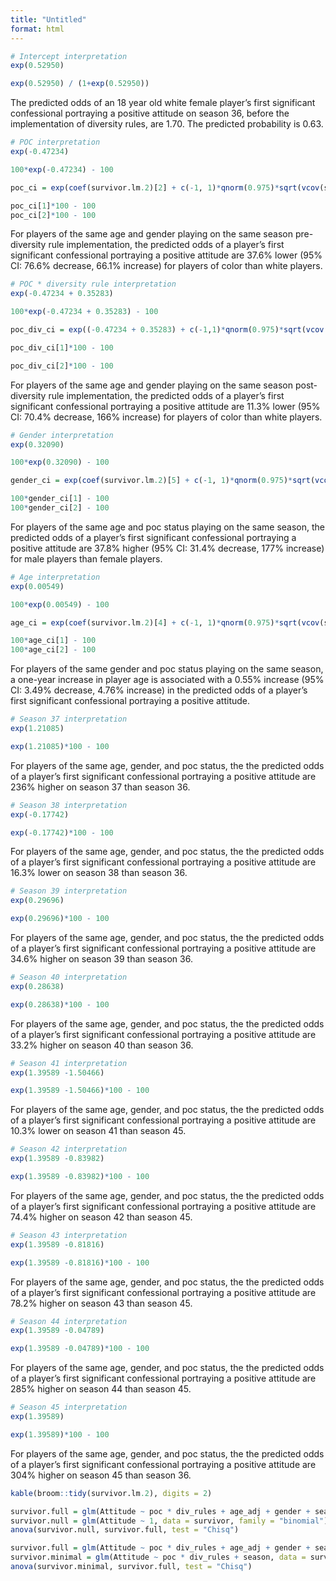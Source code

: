 ```yaml
---
title: "Untitled"
format: html
---
```


```r
# Intercept interpretation
exp(0.52950)

exp(0.52950) / (1+exp(0.52950))


```

The predicted odds of an 18 year old white female player's first significant confessional portraying a positive attitude on season 36, before the implementation of diversity rules, are 1.70. The predicted probability is 0.63. 

```r
# POC interpretation
exp(-0.47234)

100*exp(-0.47234) - 100
```

```r
poc_ci = exp(coef(survivor.lm.2)[2] + c(-1, 1)*qnorm(0.975)*sqrt(vcov(survivor.lm.2)[2, 2]))

poc_ci[1]*100 - 100
poc_ci[2]*100 - 100
```

For players of the same age and gender playing on the same season pre-diversity rule implementation, the predicted odds of a player's first significant confessional portraying a positive attitude are 37.6% lower (95% CI: 76.6% decrease, 66.1% increase) for players of color than white players.

```r
# POC * diversity rule interpretation
exp(-0.47234 + 0.35283)

100*exp(-0.47234 + 0.35283) - 100
```

```r
poc_div_ci = exp((-0.47234 + 0.35283) + c(-1,1)*qnorm(0.975)*sqrt(vcov(survivor.lm.2)[2,2] + vcov(survivor.lm.2)[15,15] + 2*vcov(survivor.lm.2)[2,15]))

poc_div_ci[1]*100 - 100

poc_div_ci[2]*100 - 100
```

For players of the same age and gender playing on the same season post-diversity rule implementation, the predicted odds of a player's first significant confessional portraying a positive attitude are 11.3% lower (95% CI: 70.4% decrease, 166% increase) for players of color than white players. 

```r
# Gender interpretation
exp(0.32090)

100*exp(0.32090) - 100

gender_ci = exp(coef(survivor.lm.2)[5] + c(-1, 1)*qnorm(0.975)*sqrt(vcov(survivor.lm.2)[5, 5]))

100*gender_ci[1] - 100
100*gender_ci[2] - 100
```

For players of the same age and poc status playing on the same season, the predicted odds of a player's first significant confessional portraying a positive attitude are 37.8% higher (95% CI: 31.4% decrease, 177% increase) for male players than female players.

```r
# Age interpretation
exp(0.00549)

100*exp(0.00549) - 100
```

```r
age_ci = exp(coef(survivor.lm.2)[4] + c(-1, 1)*qnorm(0.975)*sqrt(vcov(survivor.lm.2)[4, 4]))

100*age_ci[1] - 100
100*age_ci[2] - 100
```

For players of the same gender and poc status playing on the same season, a one-year increase in player age is associated with a 0.55% increase (95% CI: 3.49% decrease, 4.76% increase) in the predicted odds of a player's first significant confessional portraying a positive attitude.

```r
# Season 37 interpretation
exp(1.21085)

exp(1.21085)*100 - 100
```

For players of the same age, gender, and poc status, the the predicted odds of a player's first significant confessional portraying a positive attitude are 236% higher on season 37 than season 36.

```r
# Season 38 interpretation
exp(-0.17742)

exp(-0.17742)*100 - 100
```

For players of the same age, gender, and poc status, the the predicted odds of a player's first significant confessional portraying a positive attitude are 16.3% lower on season 38 than season 36.

```r
# Season 39 interpretation
exp(0.29696)

exp(0.29696)*100 - 100
```

For players of the same age, gender, and poc status, the the predicted odds of a player's first significant confessional portraying a positive attitude are 34.6% higher on season 39 than season 36.

```r
# Season 40 interpretation
exp(0.28638)

exp(0.28638)*100 - 100
```

For players of the same age, gender, and poc status, the the predicted odds of a player's first significant confessional portraying a positive attitude are 33.2% higher on season 40 than season 36.

```r
# Season 41 interpretation
exp(1.39589 -1.50466)

exp(1.39589 -1.50466)*100 - 100
```

For players of the same age, gender, and poc status, the the predicted odds of a player's first significant confessional portraying a positive attitude are 10.3% lower on season 41 than season 45.

```r
# Season 42 interpretation
exp(1.39589 -0.83982)

exp(1.39589 -0.83982)*100 - 100
```

For players of the same age, gender, and poc status, the the predicted odds of a player's first significant confessional portraying a positive attitude are 74.4% higher on season 42 than season 45.

```r
# Season 43 interpretation
exp(1.39589 -0.81816)

exp(1.39589 -0.81816)*100 - 100
```

For players of the same age, gender, and poc status, the the predicted odds of a player's first significant confessional portraying a positive attitude are 78.2% higher on season 43 than season 45.

```r
# Season 44 interpretation
exp(1.39589 -0.04789)

exp(1.39589 -0.04789)*100 - 100
```

For players of the same age, gender, and poc status, the the predicted odds of a player's first significant confessional portraying a positive attitude are 285% higher on season 44 than season 45.

```r
# Season 45 interpretation
exp(1.39589)

exp(1.39589)*100 - 100
```

For players of the same age, gender, and poc status, the the predicted odds of a player's first significant confessional portraying a positive attitude are 304% higher on season 45 than season 36.


```r
kable(broom::tidy(survivor.lm.2), digits = 2)
```


```r
survivor.full = glm(Attitude ~ poc * div_rules + age_adj + gender + season, data = survivor, family = "binomial")
survivor.null = glm(Attitude ~ 1, data = survivor, family = "binomial")
anova(survivor.null, survivor.full, test = "Chisq")
```

```r
survivor.full = glm(Attitude ~ poc * div_rules + age_adj + gender + season, data = survivor, family = "binomial")
survivor.minimal = glm(Attitude ~ poc * div_rules + season, data = survivor, family = "binomial")
anova(survivor.minimal, survivor.full, test = "Chisq")
```
